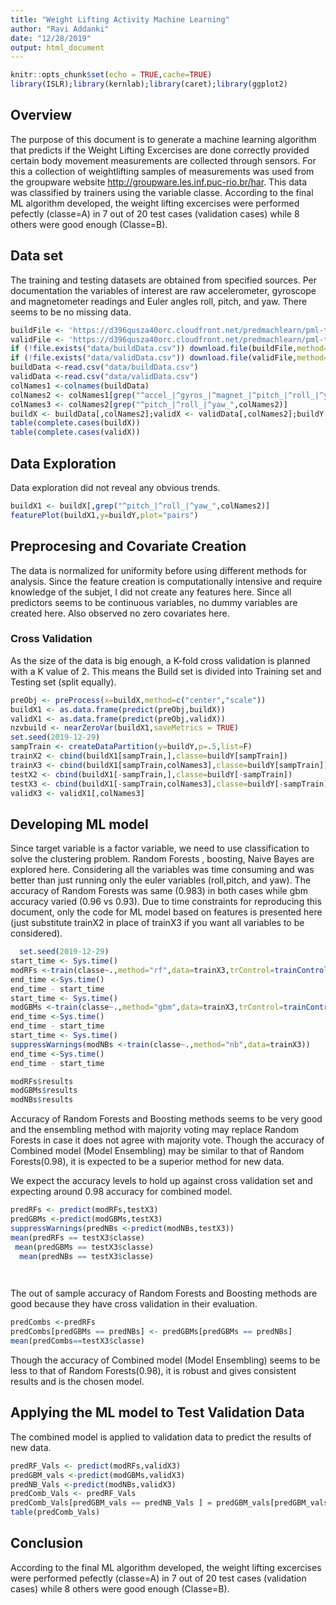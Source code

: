 ```yaml
---
title: "Weight Lifting Activity Machine Learning"
author: "Ravi Addanki"
date: "12/28/2019"
output: html_document
---
```


```r
knitr::opts_chunk$set(echo = TRUE,cache=TRUE)
library(ISLR);library(kernlab);library(caret);library(ggplot2)
```


## Overview

   The purpose of this document is to generate a machine learning algorithm that predicts if the Weight Lifting Excercises are done correctly provided certain body movement measurements are collected through sensors. For this a collection of weightlifting samples of measurements was used from the groupware website <http://groupware.les.inf.puc-rio.br/har>. This data was classified by trainers using the variable classe. According to the final ML algorithm developed, the weight lifting excercises were performed pefectly (classe=A) in 7 out of 20 test cases (validation cases) while 8 others were good enough (Classe=B). 
   
## Data set

The training and testing datasets are obtained from specified sources. Per documentation the variables of interest are raw accelerometer, gyroscope and magnetometer readings and Euler angles roll, pitch, and yaw. There seems to be no missing data.

```r
buildFile <- 'https://d396qusza40orc.cloudfront.net/predmachlearn/pml-training.csv'
validFile <- 'https://d396qusza40orc.cloudfront.net/predmachlearn/pml-testing.csv'
if (!file.exists("data/buildData.csv")) download.file(buildFile,method="curl",destfile= "data/buildData.csv")
if (!file.exists("data/validData.csv")) download.file(validFile,method="curl",destfile= "data/validData.csv")
buildData <-read.csv("data/buildData.csv")
validData <-read.csv("data/validData.csv")
colNames1 <-colnames(buildData)
colNames2 <- colNames1[grep("^accel_|^gyros_|^magnet_|^pitch_|^roll_|^yaw_",colNames1)]
colNames3 <- colNames2[grep("^pitch_|^roll_|^yaw_",colNames2)]
buildX <- buildData[,colNames2];validX <- validData[,colNames2];buildY <-buildData$classe
table(complete.cases(buildX))
table(complete.cases(validX))
```

## Data Exploration

Data exploration did not reveal any obvious trends.

```r
buildX1 <- buildX[,grep("^pitch_|^roll_|^yaw_",colNames2)]
featurePlot(buildX1,y=buildY,plot="pairs")

```

## Preprocesing and Covariate Creation 

The data is normalized for uniformity before using different methods for analysis. Since the feature creation is computationally intensive and require knowledge of the subjet, I did not create any features here. Since all predictors seems to be continuous variables, no dummy variables are created here. Also observed no zero covariates here.

### Cross Validation

As the size of the data is big enough, a K-fold cross validation is planned with a K value of 2. This means the Build set is divided into Training set and Testing set (split equally).

```r
preObj <- preProcess(x=buildX,method=c("center","scale"))
buildX1 <- as.data.frame(predict(preObj,buildX))
validX1 <- as.data.frame(predict(preObj,validX))
nzvbuild <- nearZeroVar(buildX1,saveMetrics = TRUE)
set.seed(2019-12-29)
sampTrain <- createDataPartition(y=buildY,p=.5,list=F)
trainX2 <- cbind(buildX1[sampTrain,],classe=buildY[sampTrain])
trainX3 <- cbind(buildX1[sampTrain,colNames3],classe=buildY[sampTrain])
testX2 <- cbind(buildX1[-sampTrain,],classe=buildY[-sampTrain])
testX3 <- cbind(buildX1[-sampTrain,colNames3],classe=buildY[-sampTrain])
validX3 <- validX1[,colNames3]
```



## Developing ML model

Since target variable is a factor variable, we need to use classification to solve the clustering problem. Random Forests , boosting, Naive Bayes are explored here. Considering all the variables was time consuming and was better than just running only the euler variables (roll,pitch, and yaw). The accuracy of Random Forests was same (0.983) in both cases while gbm accuracy varied (0.96 vs 0.93). Due to time constraints for reproducing this document, only the code for ML model based on features is presented here (just substitute trainX2 in place of trainX3 if you want all variables to be considered).

```r

  
  set.seed(2019-12-29)
start_time <- Sys.time()
modRFs <-train(classe~.,method="rf",data=trainX3,trControl=trainControl(method="cv",allowParallel=TRUE),number=3)
end_time <-Sys.time()
end_time - start_time
start_time <- Sys.time()
modGBMs <-train(classe~.,method="gbm",data=trainX3,trControl=trainControl(method="cv",allowParallel=TRUE),verbose=FALSE)
end_time <-Sys.time()
end_time - start_time
start_time <- Sys.time()
suppressWarnings(modNBs <-train(classe~.,method="nb",data=trainX3))
end_time <-Sys.time()
end_time - start_time
```

```r

modRFs$results
modGBMs$results
modNBs$results

```

Accuracy of Random Forests and Boosting methods seems to be very good and the ensembling method with majority voting may replace Random Forests in case it does not agree with majority vote. Though the accuracy of Combined model (Model Ensembling) may be similar to that of Random Forests(0.98), it is expected to be a superior method for new data.

We expect the accuracy levels to hold up against cross validation set and expecting around 0.98 accuracy for combined model.

```r
predRFs <- predict(modRFs,testX3)
predGBMs <-predict(modGBMs,testX3)
suppressWarnings(predNBs <-predict(modNBs,testX3))
mean(predRFs == testX3$classe)
 mean(predGBMs == testX3$classe)
  mean(predNBs == testX3$classe)

 
```

The out of sample accuracy of Random Forests and Boosting methods are good because they have cross validation in their evaluation.

```r
predCombs <-predRFs
predCombs[predGBMs == predNBs] <- predGBMs[predGBMs == predNBs]
mean(predCombs==testX3$classe)


```
 
 Though the accuracy of Combined model (Model Ensembling) seems to be less to that of Random Forests(0.98), it is robust and gives consistent results and is the chosen model.

## Applying the ML model to Test Validation Data

The combined model is applied to validation data to predict the results of new data.

```r
predRF_Vals <- predict(modRFs,validX3)
predGBM_vals <-predict(modGBMs,validX3)
predNB_Vals <-predict(modNBs,validX3)
predComb_Vals <- predRF_Vals
predComb_Vals[predGBM_vals == predNB_Vals ] = predGBM_vals[predGBM_vals == predNB_Vals ]
table(predComb_Vals)
```

## Conclusion

According to the final ML algorithm developed, the weight lifting excercises were performed pefectly (classe=A) in 7 out of 20 test cases (validation cases) while 8 others were good enough (Classe=B). 

